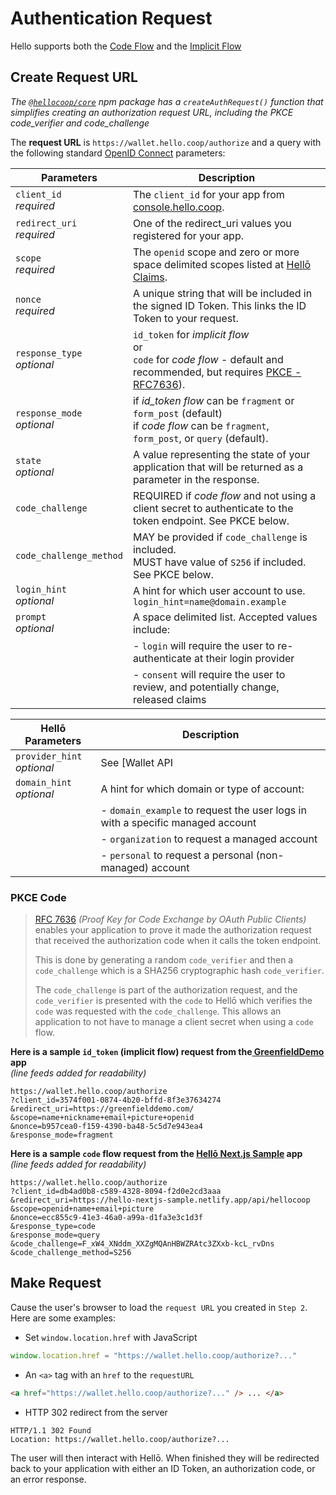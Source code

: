 # Authentication Request

Hello supports both the [Code Flow](https://openid.net/specs/openid-connect-core-1_0.html#CodeFlowAuth) and the [Implicit Flow](https://openid.net/specs/openid-connect-core-1_0.html#ImplicitFlowAuth)

## Create Request URL

*The [`@hellocoop/core`](https://www.npmjs.com/package/@hellocoop/nextjs) npm package has a `createAuthRequest()` function that simplifies creating an authorization request URL, including the PKCE code_verifier and code_challenge*

The **request URL** is `https://wallet.hello.coop/authorize` and a query with the following standard [OpenID Connect](https://openid.net/specs/openid-connect-core-1_0.html) parameters:

|Parameters|Description|
|---|---|
|`client_id`<br/>*required*|The `client_id` for your app from [console.hello.coop](https://console.hello.coop).|
|`redirect_uri`<br/>*required*|One of the redirect_uri values you registered for your app.|
|`scope`<br/>*required*|The `openid` scope and zero or more space delimited scopes listed at [Hellō Claims](/docs/scopes).|
|`nonce`<br/>*required*|A unique string that will be included in the signed ID Token. This links the ID Token to your request.|
|`response_type`<br/>*optional*| `id_token` for *implicit flow* <br/>or<br/><span>`code` for *code flow* - default and recommended, but requires [PKCE - RFC7636](https://www.rfc-editor.org/rfc/rfc7636.html)).</span> |
|`response_mode`<br/>*optional*|if *id_token flow* can be `fragment` or `form_post` (default) <br/>if *code flow* can be `fragment`, `form_post`, or `query` (default).|
|`state`<br/>*optional*|A value representing the state of your application that will be returned as a parameter in the response.|
|`code_challenge`|REQUIRED if *code flow* and not using a client secret to authenticate to the token endpoint. See PKCE below.|
|`code_challenge_method`|MAY be provided if `code_challenge` is included.<br/>MUST have value of `S256` if included. See PKCE below.|
|`login_hint`<br/>*optional*|A hint for which user account to use. <br/>`login_hint=name@domain.example`|
|`prompt`<br/>*optional*|A space delimited list. Accepted values include:|
|                   | - `login` will require the user to re-authenticate at their login provider|
|                   | - `consent` will require the user to review, and potentially change, released claims|

|Hellō Parameters|Description|
|---|---|
|`provider_hint`<br/>*optional*| See [Wallet API | provider_hint](/docs/apis/wallet/#provider_hint) for details. |
|`domain_hint`<br/>*optional*|A hint for which domain or type of account: |
| | - `domain_example` to request the user logs in with a specific managed account |
| | - `organization` to request a managed account |
| | - `personal` to request a personal (non-managed) account |


### PKCE Code

> [RFC 7636](https://datatracker.ietf.org/doc/html/rfc7636) *(Proof Key for Code Exchange by OAuth Public Clients)* enables your application to prove it made the authorization request that received the authorization code when it calls the token endpoint. 
>
>
> This is done by generating a random `code_verifier` and then a `code_challenge` which is a SHA256 cryptographic hash `code_verifier`.
>
>
>The `code_challenge` is part of the authorization request, and the `code_verifier` is presented with the `code` to Hellō which verifies the `code` was requested with the `code_challenge`. This allows an application to not have to manage a client secret when using a `code` flow.


**Here is a sample `id_token` (implicit flow) request from the[ GreenfieldDemo](https://greenfielddemo.com) app**<br/>
*(line feeds added for readability)*

```http
https://wallet.hello.coop/authorize
?client_id=3574f001-0874-4b20-bffd-8f3e37634274
&redirect_uri=https://greenfielddemo.com/
&scope=name+nickname+email+picture+openid
&nonce=b957cea0-f159-4390-ba48-5c5d7e943ea4
&response_mode=fragment
```

**Here is a sample `code` flow request from the [Hellō Next.js Sample](https://hello-nextjs-sample.vercel.app/) app**<br/>
*(line feeds added for readability)*

```http
https://wallet.hello.coop/authorize
?client_id=db4ad0b8-c589-4328-8094-f2d0e2cd3aaa
&redirect_uri=https://hello-nextjs-sample.netlify.app/api/hellocoop
&scope=openid+name+email+picture
&nonce=ecc855c9-41e3-46a0-a99a-d1fa3e3c1d3f
&response_type=code
&response_mode=query
&code_challenge=F_xW4_XNddm_XXZgMQAnHBWZRAtc3ZXxb-kcL_rvDns
&code_challenge_method=S256
```

## Make Request

Cause the user's browser to load the `request URL` you created in `Step 2`. Here are some examples:
- Set `window.location.href` with JavaScript
```javascript
window.location.href = "https://wallet.hello.coop/authorize?..."
```
- An `<a>` tag with an `href` to the `requestURL`
```html
<a href="https://wallet.hello.coop/authorize?..." /> ... </a>
```
- HTTP 302 redirect from the server
```
HTTP/1.1 302 Found
Location: https://wallet.hello.coop/authorize?...
```

The user will then interact with Hellō. When finished they will be redirected back to your application with either an ID Token, an authorization code, or an error response.
